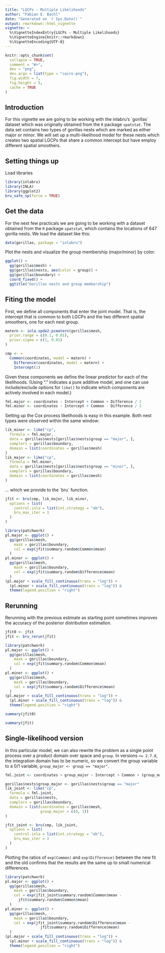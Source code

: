 ```yaml
---
title: "LGCPs - Multiple Likelihoods"
author: "Fabian E. Bachl"
date: "Generated on `r Sys.Date()`"
output: rmarkdown::html_vignette
vignette: >
  %\VignetteIndexEntry{LGCPs - Multiple Likelihoods}
  %\VignetteEngine{knitr::rmarkdown}
  %\VignetteEncoding{UTF-8}
---
```


```r
knitr::opts_chunk$set(
  collapse = TRUE,
  comment = "#>",
  dev = "png",
  dev.args = list(type = "cairo-png"),
  fig.width = 7,
  fig.height = 5,
  cache = TRUE
)
```

Introduction
----------------
For this vignette we are going to be working with the inlabru's ´gorillas´ dataset which was originally obtained from 
the `R` package `spatstat`. The data set contains two types of gorillas nests which are marked as either major or minor. We will set up a multi-likelihood model for these nests which creates two spatial LGCPs that share a common intercept but have employ different spatial smoothers.


Setting things up
----------------

Load libraries
```r
library(inlabru)
library(INLA)
library(ggplot2)
bru_safe_sp(force = TRUE)
```

Get the data
-----------------------------------
For the next few practicals we are going to be working with a dataset obtained from 
the `R` package `spatstat`, which contains the locations of 647 gorilla nests. We load the 
dataset like this:

```r
data(gorillas, package = "inlabru")
```

Plot the nests and visualize the group membership (major/minor) by color:

```r
ggplot() +
  gg(gorillas$mesh) +
  gg(gorillas$nests, aes(color = group)) +
  gg(gorillas$boundary) +
  coord_fixed() +
  ggtitle("Gorillas nests and group membership")
```


Fiting the model
-----------------------------------

First, we define all components that enter the joint model. That is, the intercept that is common to both LGCPs and
the two different spatial smoothers, one for each nest group.

```r
matern <- inla.spde2.pcmatern(gorillas$mesh,
  prior.range = c(0.1, 0.01),
  prior.sigma = c(1, 0.01)
)

cmp <- ~
  Common(coordinates, model = matern) +
    Difference(coordinates, model = matern) +
    Intercept(1)
```

Given these components we define the linear predictor for each of the likelihoods.
(Using "." indicates a pure additive model, and one can use include/exclude
options for `like()` to indicate which components are actively involved in each model.)
```r
fml.major <- coordinates ~ Intercept + Common + Difference / 2
fml.minor <- coordinates ~ Intercept + Common - Difference / 2
```

Setting up the Cox process likelihoods is easy in this example. Both nest types were observed within the same window:
```r
lik_minor <- like("cp",
  formula = fml.major,
  data = gorillas$nests[gorillas$nests$group == "major", ],
  samplers = gorillas$boundary,
  domain = list(coordinates = gorillas$mesh)
)
lik_major <- like("cp",
  formula = fml.minor,
  data = gorillas$nests[gorillas$nests$group == "minor", ],
  samplers = gorillas$boundary,
  domain = list(coordinates = gorillas$mesh)
)
```
... which we provide to the ´bru´ function.
```r
jfit <- bru(cmp, lik_major, lik_minor,
  options = list(
    control.inla = list(int.strategy = "eb"),
    bru_max_iter = 1
  )
)
```

```r
library(patchwork)
pl.major <- ggplot() +
  gg(gorillas$mesh,
    mask = gorillas$boundary,
    col = exp(jfit$summary.random$Common$mean)
  )
pl.minor <- ggplot() +
  gg(gorillas$mesh,
    mask = gorillas$boundary,
    col = exp(jfit$summary.random$Difference$mean)
  )
(pl.major + scale_fill_continuous(trans = "log")) +
  (pl.minor + scale_fill_continuous(trans = "log")) &
  theme(legend.position = "right")
```


## Rerunning

Rerunning with the previous estimate as starting point sometimes improves the
accuracy of the posterior distribution estimation.

```r
jfit0 <- jfit
jfit <- bru_rerun(jfit)
```


```r
library(patchwork)
pl.major <- ggplot() +
  gg(gorillas$mesh,
    mask = gorillas$boundary,
    col = exp(jfit$summary.random$Common$mean)
  )
pl.minor <- ggplot() +
  gg(gorillas$mesh,
    mask = gorillas$boundary,
    col = exp(jfit$summary.random$Difference$mean)
  )
(pl.major + scale_fill_continuous(trans = "log")) +
  (pl.minor + scale_fill_continuous(trans = "log")) &
  theme(legend.position = "right")
```

```r
summary(jfit0)
```

```r
summary(jfit)
```

## Single-likelihood version

In this particular model, we can also rewrite the problem as a single point process
over a product domain over space and `group`.  In versions `<= 2.7.0`, the integration
domain has to be numeric, so we convert the group variable to a 0/1 variable,
`group_major <- group == "major"`.
```r
fml.joint <- coordinates + group_major ~ Intercept + Common + (group_major - 0.5) * Difference
```

```r
gorillas$nests$group_major <- gorillas$nests$group == "major"
lik_joint <- like("cp",
  formula = fml.joint,
  data = gorillas$nests,
  samplers = gorillas$boundary,
  domain = list(coordinates = gorillas$mesh,
                group_major = c(0, 1))
)
```

```r
jfit_joint <- bru(cmp, lik_joint,
  options = list(
    control.inla = list(int.strategy = "eb"),
    bru_max_iter = 2
  )
)
```

Plotting the ratios of `exp(Common)` and `exp(Difference)` between the new fit and
the old confirms that the results are the same up to small numerical differences.
```r
library(patchwork)
pl.major <- ggplot() +
  gg(gorillas$mesh,
    mask = gorillas$boundary,
    col = exp(jfit_joint$summary.random$Common$mean -
      jfit$summary.random$Common$mean)
  )
pl.minor <- ggplot() +
  gg(gorillas$mesh,
    mask = gorillas$boundary,
    col = exp(jfit_joint$summary.random$Difference$mean -
                jfit$summary.random$Difference$mean)
  )
(pl.major + scale_fill_continuous(trans = "log")) +
  (pl.minor + scale_fill_continuous(trans = "log")) &
  theme(legend.position = "right")
```
